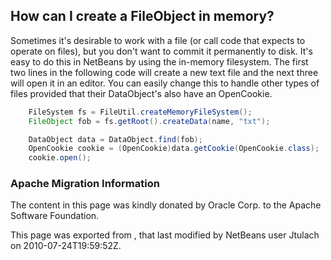 <!--

    Licensed to the Apache Software Foundation (ASF) under one
    or more contributor license agreements.  See the NOTICE file
    distributed with this work for additional information
    regarding copyright ownership.  The ASF licenses this file
    to you under the Apache License, Version 2.0 (the
    "License"); you may not use this file except in compliance
    with the License.  You may obtain a copy of the License at

      http://www.apache.org/licenses/LICENSE-2.0

    Unless required by applicable law or agreed to in writing,
    software distributed under the License is distributed on an
    "AS IS" BASIS, WITHOUT WARRANTIES OR CONDITIONS OF ANY
    KIND, either express or implied.  See the License for the
    specific language governing permissions and limitations
    under the License.

-->

==How can I create a FileObject in memory?==

Sometimes it's desirable to work with a file (or call code that expects to operate on files), but you don't want to commit it permanently to disk.  It's easy to do this in NetBeans by using the in-memory filesystem.  The first two lines in the following code will create a new text file and the next three will open it in an editor.  You can easily change this to handle other types of files provided that their DataObject's also have an OpenCookie.


<source lang="java">
    FileSystem fs = FileUtil.createMemoryFileSystem();
    FileObject fob = fs.getRoot().createData(name, "txt");

    DataObject data = DataObject.find(fob);
    OpenCookie cookie = (OpenCookie)data.getCookie(OpenCookie.class);
    cookie.open();
</source>

===Apache Migration Information===

The content in this page was kindly donated by Oracle Corp. to the
Apache Software Foundation.

This page was exported from , 
that last modified by NetBeans user Jtulach 
on 2010-07-24T19:59:52Z.

